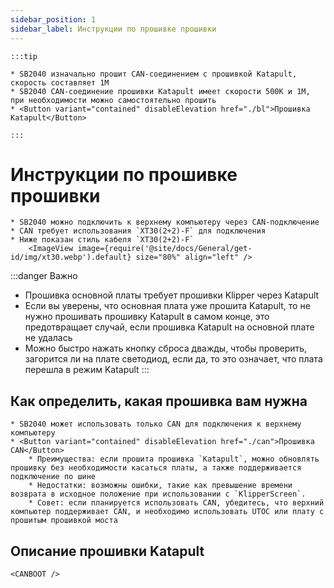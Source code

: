 ```yaml
---
sidebar_position: 1
sidebar_label: Инструкции по прошивке прошивки
---
```









    :::tip

    * SB2040 изначально прошит CAN-соединением с прошивкой Katapult, скорость составляет 1M
    * SB2040 CAN-соединение прошивки Katapult имеет скорости 500K и 1M, при необходимости можно самостоятельно прошить
    * <Button variant="contained" disableElevation href="./bl">Прошивка Katapult</Button>
    
    :::

# Инструкции по прошивке прошивки

    * SB2040 можно подключить к верхнему компьютеру через CAN-подключение
    * CAN требует использования `XT30(2+2)-F` для подключения
    * Ниже показан стиль кабеля `XT30(2+2)-F`
        <ImageView image={require('@site/docs/General/get-id/img/xt30.webp').default} size="80%" align="left" />

:::danger Важно
* Прошивка основной платы требует прошивки Klipper через Katapult
* Если вы уверены, что основная плата уже прошита Katapult, то не нужно прошивать прошивку Katapult в самом конце, это предотвращает случай, если прошивка Katapult на основной плате не удалась
* Можно быстро нажать кнопку сброса дважды, чтобы проверить, загорится ли на плате светодиод, если да, то это означает, что плата перешла в режим Katapult
:::

## Как определить, какая прошивка вам нужна

    * SB2040 может использовать только CAN для подключения к верхнему компьютеру
    * <Button variant="contained" disableElevation href="./can">Прошивка CAN</Button>
        * Преимущества: если прошита прошивка `Katapult`, можно обновлять прошивку без необходимости касаться платы, а также поддерживается подключение по шине
        * Недостатки: возможны ошибки, такие как превышение времени возврата в исходное положение при использовании с `KlipperScreen`.
        * Совет: если планируется использовать CAN, убедитесь, что верхний компьютер поддерживает CAN, и необходимо использовать UTOC или плату с прошитым прошивкой моста


## Описание прошивки Katapult

    <CANBOOT />